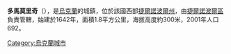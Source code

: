 {{coord|49|33|1|N|25|25|24|E|scale:30000|display=title}}

'''多馬莫里奇'''（{{lang-uk|Домаморич}}），是[[烏克蘭|烏克蘭]]的城鎮，位於該國西部[[捷爾諾波爾州|捷爾諾波爾州]]，由[[捷爾諾波爾區|捷爾諾波爾區]]負責管轄，始建於1642年，面積1.8平方公里，海拔高度約300米，2001年人口692。

{{Ukraine-geo-stub}}
[[Category:烏克蘭城市|Category:烏克蘭城市]]